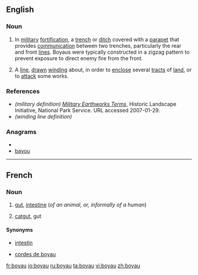 ==English==

===Noun===
{{en-noun}}

# {{military|defense}} In [[military]] [[fortification]], a [[trench]] or [[ditch]] covered with a [[parapet]] that provides [[communication]] between two trenches, particularly the rear and front [[lines]]. Boyaus were typically constructed in a zigzag pattern to prevent exposure to direct enemy fire from the front.
# A [[line]], [[drawn]] [[winding]] about, in order to [[enclose]] several [[tracts]] of [[land]], or to [[attack]] some works.

===References===
* ''(military definition)'' ''[http://www.cr.nps.gov/hps/hli/currents/earthworks/glossaryA_C.htm Military Earthworks Terms]'', Historic Landscape Initiative, National Park Service. URL accessed 2007-01-29.
* ''(winding line definition)'' {{1728}}

===Anagrams===
* {{alphagram|abouy}}
* [[bayou#English|bayou]]

----

==French==

===Noun===
{{fr-noun|m|pl=boyaux}}

# {{anatomy|lang=fr}} [[gut]], [[intestine]] (''of an animal, or, informally of a human'')
# [[catgut]], gut

====Synonyms====
* {{sense|gut}} [[intestin]]
* {{sense|catgut}} [[corde de boyau|cordes de boyau]]

[[fr:boyau]]
[[io:boyau]]
[[ru:boyau]]
[[ta:boyau]]
[[vi:boyau]]
[[zh:boyau]]